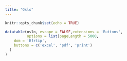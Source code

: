 ```yaml
---
title: "Oslo"
---
```


```r
knitr::opts_chunk$set(echo = TRUE)
```


```r
datatable(oslo, escape = FALSE,extensions = 'Buttons', 
          options = list(pageLength = 5000,
    dom = 'Bfrtip',
    buttons = c('excel', 'pdf', 'print')
  )
)
```

